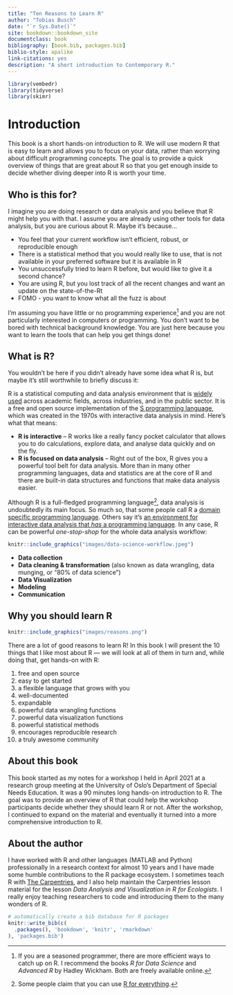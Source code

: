 ```yaml
---
title: "Ten Reasons to Learn R"
author: "Tobias Busch"
date: "`r Sys.Date()`"
site: bookdown::bookdown_site
documentclass: book
bibliography: [book.bib, packages.bib]
biblio-style: apalike
link-citations: yes
description: "A short introduction to Contemporary R."
---
```


```r
library(vembedr)
library(tidyverse)
library(skimr)
```

# Introduction {.unnumbered}

This book is a short hands-on introduction to R. We will use modern R that is easy to learn and allows you to focus on your data, rather than worrying about difficult programming concepts. The goal is to provide a quick overview of things that are great about R so that you get enough inside to decide whether diving deeper into R is worth your time.

## Who is this for? {.unnumbered}

I imagine you are doing research or data analysis and you believe that R might help you with that. I assume you are already using other tools for data analysis, but you are curious about R. Maybe it's because...

-   You feel that your current workflow isn't efficient, robust, or reproducible enough
-   There is a statistical method that you would really like to use, that is not available in your preferred software but it is available in R
-   You unsuccessfully tried to learn R before, but would like to give it a second chance?
-   You are using R, but you lost track of all the recent changes and want an update on the state-of-the-Rt
-   FOMO - you want to know what all the fuzz is about

I'm assuming you have little or no programming experience[^index-1] and you are not particularly interested in computers or programming. You don't want to be bored with technical background knowledge. You are just here because you want to learn the tools that can help you get things done!

[^index-1]: If you are a seasoned programmer, there are more efficient ways to catch up on R. I recommend the books *R for Data Science* and *Advanced R* by Hadley Wickham. Both are freely available online.

## What is R? {.unnumbered}

You wouldn't be here if you didn't already have some idea what R is, but maybe it's still worthwhile to briefly discuss it:

R is a statistical computing and data analysis environment that is [widely used](https://www.tiobe.com/tiobe-index/r/) across academic fields, across industries, and in the public sector. It is a free and open source implementation of the [S programming language](https://en.wikipedia.org/wiki/S_(programming_language)), which was created in the 1970s with interactive data analysis in mind. Here's what that means:

-   **R is interactive** -- R works like a really fancy pocket calculator that allows you to do calculations, explore data, and analyse data quickly and on the fly.
-   **R is focused on data analysis** -- Right out of the box, R gives you a powerful tool belt for data analysis. More than in many other programming languages, data and statistics are at the core of R and there are built-in data structures and functions that make data analysis easier.

Although R is a full-fledged programming language[^index-2], data analysis is undoubtedly its main focus. So much so, that some people call R a [domain specific programming language](https://en.wikipedia.org/wiki/Domain-specific_language). Others say it's [an environment for interactive data analysis that *has* a programming language](https://youtu.be/6S9r_YbqHy8). In any case, R can be powerful *one-stop-shop* for the whole data analysis workflow:

[^index-2]: Some people claim that you can use [R for everything](https://youtu.be/m6nUdoP6894).

```r
knitr::include_graphics("images/data-science-workflow.jpeg")
```

-   **Data collection**
-   **Data cleaning & transformation** (also known as data wrangling, data munging, or "80% of data science")
-   **Data Visualization**
-   **Modeling**
-   **Communication**

## Why you should learn R {.unnumbered}

```r
knitr::include_graphics("images/reasons.png")
```

There are a lot of good reasons to learn R! In this book I will present the 10 things that I like most about R --- we will look at all of them in turn and, while doing that, get hands-on with R:

1.  free and open source
2.  easy to get started
3.  a flexible language that grows with you
4.  well-documented
5.  expandable
6.  powerful data wrangling functions
7.  powerful data visualization functions
8.  powerful statistical methods
9.  encourages reproducible research
10. a truly awesome community

## About this book {.unnumbered}

This book started as my notes for a workshop I held in April 2021 at a research group meeting at the University of Oslo's Department of Special Needs Education. It was a 90 minutes long hands-on introduction to R. The goal was to provide an overview of R that could help the workshop participants decide whether they should learn R or not. After the workshop, I continued to expand on the material and eventually it turned into a more comprehensive introduction to R.

## About the author {.unnumbered}

I have worked with R and other languages (MATLAB and Python) professionally in a research context for almost 10 years and I have made some humble contributions to the R package ecosystem. I sometimes teach R with [The Carpentries](https://www.ub.uio.no/english/writing-publishing/dsc/carpentry-uio/), and I also help maintain the Carpentries lesson material for the lesson *Data Analysis and Visualization in R for Ecologists*. I really enjoy teaching researchers to code and introducing them to the many wonders of R.

```r
# automatically create a bib database for R packages
knitr::write_bib(c(
  .packages(), 'bookdown', 'knitr', 'rmarkdown'
), 'packages.bib')
```

